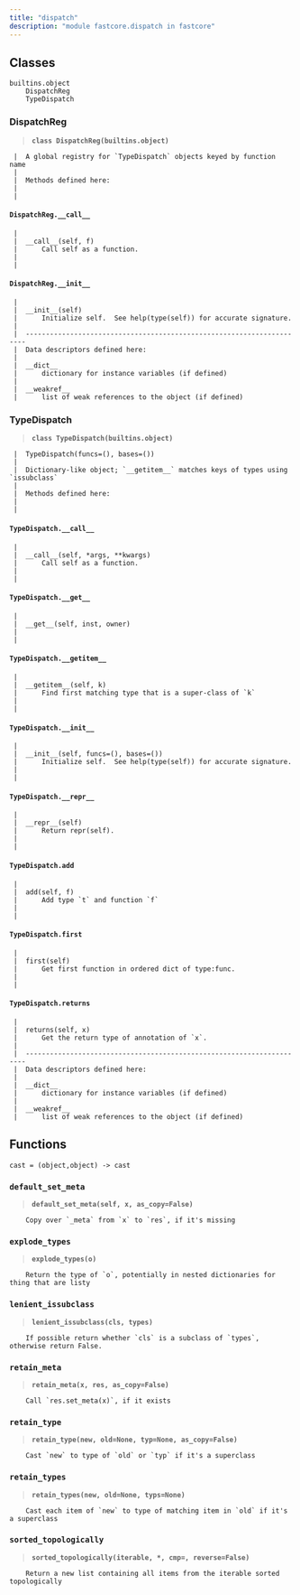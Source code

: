 ```yaml
---
title: "dispatch"
description: "module fastcore.dispatch in fastcore"
---
```


## Classes

    builtins.object
        DispatchReg
        TypeDispatch
    
    
### DispatchReg
    


```{=html}
<blockquote><strong><code>class DispatchReg(builtins.object)</code></strong></blockquote>
```


    
     |  A global registry for `TypeDispatch` objects keyed by function name
     |  
     |  Methods defined here:
     |  
     |  
#### `DispatchReg.__call__`
     |  
     |  __call__(self, f)
     |      Call self as a function.
     |  
     |  
#### `DispatchReg.__init__`
     |  
     |  __init__(self)
     |      Initialize self.  See help(type(self)) for accurate signature.
     |  
     |  ----------------------------------------------------------------------
     |  Data descriptors defined here:
     |  
     |  __dict__
     |      dictionary for instance variables (if defined)
     |  
     |  __weakref__
     |      list of weak references to the object (if defined)
    
### TypeDispatch
    


```{=html}
<blockquote><strong><code>class TypeDispatch(builtins.object)</code></strong></blockquote>
```


    
     |  TypeDispatch(funcs=(), bases=())
     |  
     |  Dictionary-like object; `__getitem__` matches keys of types using `issubclass`
     |  
     |  Methods defined here:
     |  
     |  
#### `TypeDispatch.__call__`
     |  
     |  __call__(self, *args, **kwargs)
     |      Call self as a function.
     |  
     |  
#### `TypeDispatch.__get__`
     |  
     |  __get__(self, inst, owner)
     |  
     |  
#### `TypeDispatch.__getitem__`
     |  
     |  __getitem__(self, k)
     |      Find first matching type that is a super-class of `k`
     |  
     |  
#### `TypeDispatch.__init__`
     |  
     |  __init__(self, funcs=(), bases=())
     |      Initialize self.  See help(type(self)) for accurate signature.
     |  
     |  
#### `TypeDispatch.__repr__`
     |  
     |  __repr__(self)
     |      Return repr(self).
     |  
     |  
#### `TypeDispatch.add`
     |  
     |  add(self, f)
     |      Add type `t` and function `f`
     |  
     |  
#### `TypeDispatch.first`
     |  
     |  first(self)
     |      Get first function in ordered dict of type:func.
     |  
     |  
#### `TypeDispatch.returns`
     |  
     |  returns(self, x)
     |      Get the return type of annotation of `x`.
     |  
     |  ----------------------------------------------------------------------
     |  Data descriptors defined here:
     |  
     |  __dict__
     |      dictionary for instance variables (if defined)
     |  
     |  __weakref__
     |      list of weak references to the object (if defined)

## Functions

    cast = (object,object) -> cast
    
### `default_set_meta`
    


```{=html}
<blockquote><strong><code>default_set_meta(self, x, as_copy=False)</code></strong></blockquote>
```


    
        Copy over `_meta` from `x` to `res`, if it's missing
    
### `explode_types`
    


```{=html}
<blockquote><strong><code>explode_types(o)</code></strong></blockquote>
```


    
        Return the type of `o`, potentially in nested dictionaries for thing that are listy
    
### `lenient_issubclass`
    


```{=html}
<blockquote><strong><code>lenient_issubclass(cls, types)</code></strong></blockquote>
```


    
        If possible return whether `cls` is a subclass of `types`, otherwise return False.
    
### `retain_meta`
    


```{=html}
<blockquote><strong><code>retain_meta(x, res, as_copy=False)</code></strong></blockquote>
```


    
        Call `res.set_meta(x)`, if it exists
    
### `retain_type`
    


```{=html}
<blockquote><strong><code>retain_type(new, old=None, typ=None, as_copy=False)</code></strong></blockquote>
```


    
        Cast `new` to type of `old` or `typ` if it's a superclass
    
### `retain_types`
    


```{=html}
<blockquote><strong><code>retain_types(new, old=None, typs=None)</code></strong></blockquote>
```


    
        Cast each item of `new` to type of matching item in `old` if it's a superclass
    
### `sorted_topologically`
    


```{=html}
<blockquote><strong><code>sorted_topologically(iterable, *, cmp=<built-in function lt>, reverse=False)</code></strong></blockquote>
```


    
        Return a new list containing all items from the iterable sorted topologically

